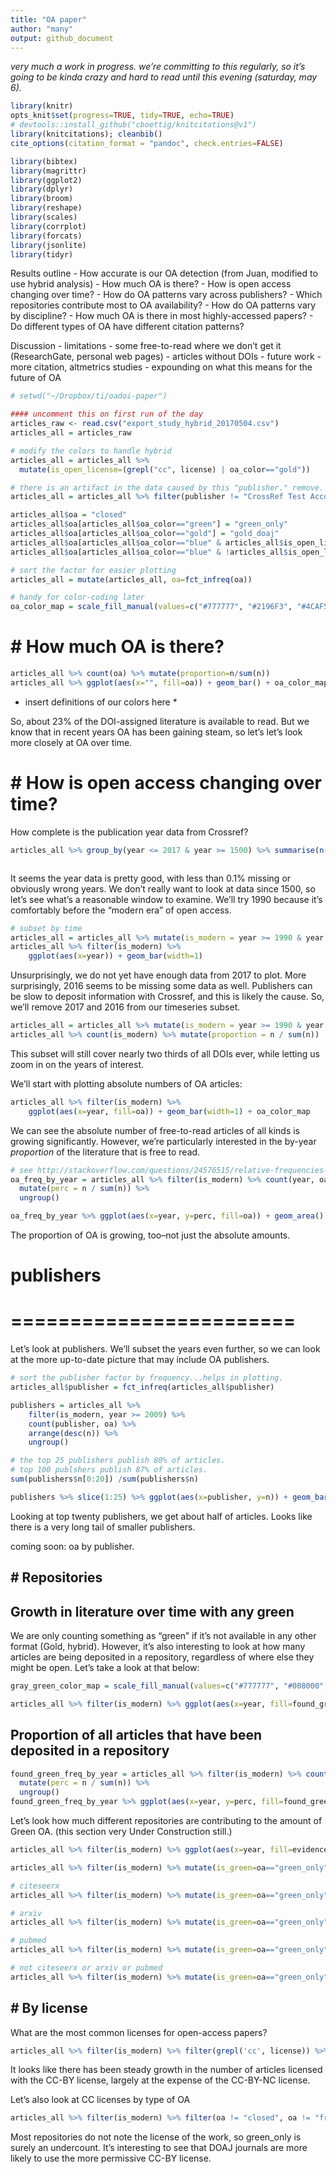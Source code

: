 ```yaml
---
title: "OA paper"
author: "many"
output: github_document
---
```


*very much a work in progress. we're committing to this regularly, so it's going to be kinda crazy and hard to read until this evening (saturday, may 6).*

```r
library(knitr)
opts_knit$set(progress=TRUE, tidy=TRUE, echo=TRUE)
# devtools::install_github("cboettig/knitcitations@v1")
library(knitcitations); cleanbib()
cite_options(citation_format = "pandoc", check.entries=FALSE)

library(bibtex)
library(magrittr)
library(ggplot2)
library(dplyr)
library(broom)
library(reshape)
library(scales)
library(corrplot)
library(forcats)
library(jsonlite)
library(tidyr)
```


Results outline
- How accurate is our OA detection
    (from Juan, modified to use hybrid analysis)
- How much OA is there?
- How is open access changing over time?
- How do OA patterns vary across publishers?
- Which repositories contribute most to OA availability?
- How do OA patterns vary by discipline?
- How much OA is there in most highly-accessed papers?
- Do different types of OA have different citation patterns?

Discussion
- limitations
    - some free-to-read where we don't get it (ResearchGate, personal web pages)
    - articles without DOIs
- future work
    - more citation, altmetrics studies
- expounding on what this means for the future of OA



```r
# setwd("~/Dropbox/ti/oadoi-paper")

#### uncomment this on first run of the day
articles_raw <- read.csv("export_study_hybrid_20170504.csv")
articles_all = articles_raw

# modify the colors to handle hybrid
articles_all = articles_all %>%
  mutate(is_open_license=(grepl("cc", license) | oa_color=="gold"))

# there is an artifact in the data caused by this "publisher." remove.
articles_all = articles_all %>% filter(publisher != "CrossRef Test Account")

articles_all$oa = "closed"
articles_all$oa[articles_all$oa_color=="green"] = "green_only"
articles_all$oa[articles_all$oa_color=="gold"] = "gold_doaj"
articles_all$oa[articles_all$oa_color=="blue" & articles_all$is_open_license] = "gold_not_doaj"
articles_all$oa[articles_all$oa_color=="blue" & !articles_all$is_open_license] = "free"

# sort the factor for easier plotting
articles_all = mutate(articles_all, oa=fct_infreq(oa))

# handy for color-coding later
oa_color_map = scale_fill_manual(values=c("#777777", "#2196F3", "#4CAF50", "#FFC107", "#FFEB3B"))


```













# How much OA is there?
====================


```r
articles_all %>% count(oa) %>% mutate(proportion=n/sum(n))
articles_all %>% ggplot(aes(x="", fill=oa)) + geom_bar() + oa_color_map
```
* insert definitions of our colors here *

So, about 23% of the DOI-assigned literature is available to read. But we know that in recent years OA has been gaining steam, so let's let's look more closely at OA over time.





# How is open access changing over time?
===================

How complete is the publication year data from Crossref?

```r
articles_all %>% group_by(year <= 2017 & year >= 1500) %>% summarise(n())



```

It seems the year data is pretty good, with less than 0.1% missing or obviously wrong years. We don't really want to look at data since 1500, so let's see what's a reasonable window to examine. We'll try 1990 because it's comfortably before the "modern era" of open access.

```r

# subset by time
articles_all = articles_all %>% mutate(is_modern = year >= 1990 & year <= 2017)
articles_all %>% filter(is_modern) %>%
    ggplot(aes(x=year)) + geom_bar(width=1) 

```

Unsurprisingly, we do not yet have enough data from 2017 to plot. More surprisingly, 2016 seems to be missing some data as well. Publishers can be slow to deposit information with Crossref, and this is likely the cause. So, we'll remove 2017 and 2016 from our timeseries subset.

```r
articles_all = articles_all %>% mutate(is_modern = year >= 1990 & year <= 2015)
articles_all %>% count(is_modern) %>% mutate(proportion = n / sum(n))

```

This subset will still cover nearly two thirds of all DOIs ever, while letting us zoom in on the years of interest.

We'll start with plotting absolute numbers of OA articles:
```r
articles_all %>% filter(is_modern) %>%
    ggplot(aes(x=year, fill=oa)) + geom_bar(width=1) + oa_color_map
```

We can see the absolute number of free-to-read articles of all kinds is growing significantly. However, we're particularly interested in the by-year *proportion* of the literature that is free to read.

```r
# see http://stackoverflow.com/questions/24576515/relative-frequencies-proportions-with-dplyr
oa_freq_by_year = articles_all %>% filter(is_modern) %>% count(year, oa) %>%  
  mutate(perc = n / sum(n)) %>%  
  ungroup()  

oa_freq_by_year %>% ggplot(aes(x=year, y=perc, fill=oa)) + geom_area() + oa_color_map
```


The proportion of OA is growing, too--not just the absolute amounts.


# publishers
# ========================

Let's look at publishers. We'll subset the years even further, so we can look at the more up-to-date picture that may include OA publishers.

```r

# sort the publisher factor by frequency...helps in plotting.
articles_all$publisher = fct_infreq(articles_all$publisher)

publishers = articles_all %>% 
    filter(is_modern, year >= 2009) %>%
    count(publisher, oa) %>%
    arrange(desc(n)) %>%
    ungroup()

# the top 25 publishers publish 80% of articles.
# top 100 publshers publish 87% of articles.
sum(publishers$n[0:20]) /sum(publishers$n)
```



```r
publishers %>% slice(1:25) %>% ggplot(aes(x=publisher, y=n)) + geom_bar(stat="identity") + coord_flip()
```

Looking at top twenty publishers, we get about half of articles. Looks like there is a very long tail of smaller publishers. 

coming soon: oa by publisher.


# Repositories
------------


## Growth in literature over time with any green
We are only counting something as "green" if it's not available in any other format (Gold, hybrid). However, it's also interesting to look at how many articles are being deposited in a repository, regardless of where else they might be open. Let's take a look at that below:

```r
gray_green_color_map = scale_fill_manual(values=c("#777777", "#008000", "#FFD700"))

articles_all %>% filter(is_modern) %>% ggplot(aes(x=year, fill=found_green)) + geom_bar(width=1) + gray_green_color_map
```
## Proportion of all articles that have been deposited in a repository

```r
found_green_freq_by_year = articles_all %>% filter(is_modern) %>% count(year, found_green) %>% 
  mutate(perc = n / sum(n)) %>% 
  ungroup()  
found_green_freq_by_year %>% ggplot(aes(x=year, y=perc, fill=found_green)) + geom_area() + gray_green_color_map
```


Let's look how much different repositories are contributing to the amount of Green OA. (this section very Under Construction still.)

```r
articles_all %>% filter(is_modern) %>% ggplot(aes(x=year, fill=evidence)) + geom_bar(width=1)

articles_all %>% filter(is_modern) %>% mutate(is_green=oa=="green_only")  %>% filter(is_green) %>% filter(grepl('pmcid', evidence)) %>% ggplot(aes(x=year, fill=is_green)) + geom_bar(width=1)

# citeseerx
articles_all %>% filter(is_modern) %>% mutate(is_green=oa=="green_only")  %>% filter(is_green) %>% mutate(base_collection_string=as.character(green_base_collections)) %>% filter(grepl('citeseerx', base_collection_string)) %>% ggplot(aes(x=year, fill=is_green)) + geom_bar(width=1)

# arxiv
articles_all %>% filter(is_modern) %>% mutate(is_green=oa=="green_only")  %>% filter(is_green) %>% mutate(base_collection_string=as.character(green_base_collections)) %>% filter(grepl('arxiv', base_collection_string)) %>% ggplot(aes(x=year, fill=is_green)) + geom_bar(width=1)

# pubmed
articles_all %>% filter(is_modern) %>% mutate(is_green=oa=="green_only")  %>% filter(is_green) %>% mutate(base_collection_string=as.character(green_base_collections)) %>% filter(grepl('pubmed', base_collection_string)) %>% ggplot(aes(x=year, fill=is_green)) + geom_bar(width=1)

# not citeseerx or arxiv or pubmed
articles_all %>% filter(is_modern) %>% mutate(is_green=oa=="green_only")  %>% filter(is_green) %>% mutate(base_collection_string=as.character(green_base_collections)) %>% filter(!grepl('citeseerx', base_collection_string), !grepl('arxiv', base_collection_string), !grepl('pubmed', base_collection_string), !grepl('pmcid', evidence)) %>% ggplot(aes(x=year, fill=is_green)) + geom_bar(width=1)


```



# By license
------------
What are the most common licenses for open-access papers?


```r
articles_all %>% filter(is_modern) %>% filter(grepl('cc', license)) %>% ggplot(aes(x=year, fill=license)) + geom_bar(width=1, position="fill") 


```
It looks like there has been steady growth in the number of articles licensed with the CC-BY license, largely at the expense of the CC-BY-NC license.

Let's also look at CC licenses by type of OA
```r
articles_all %>% filter(is_modern) %>% filter(oa != "closed", oa != "free") %>% ggplot(aes(x=oa,  fill=license)) + geom_bar(width=1, position="fill") 


```
Most repositories do not note the license of the work, so green_only is surely an undercount. It's interesting to see that DOAJ journals are more likely to use the more permissive CC-BY license.

